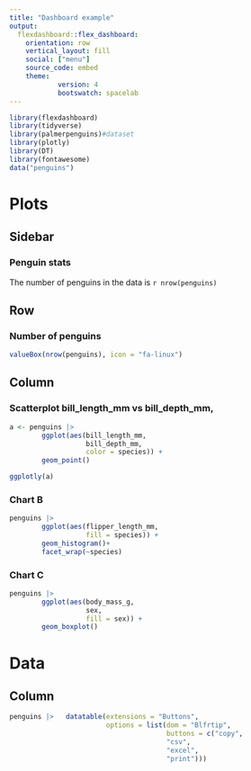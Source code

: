 ```yaml
---
title: "Dashboard example"
output: 
  flexdashboard::flex_dashboard:
    orientation: row
    vertical_layout: fill  
    social: ["menu"]
    source_code: embed
    theme:
            version: 4
            bootswatch: spacelab
---
```


```r
library(flexdashboard)
library(tidyverse)
library(palmerpenguins)#dataset
library(plotly)
library(DT)
library(fontawesome)
data("penguins")

```

Plots {data-navmenu="Pages"}
===================================================================

Sidebar {.sidebar}
-------------------------------------------------------------------

### Penguin stats

The number of penguins in the data is `r nrow(penguins)`
<!--
This is a coment
-->

Row
-------------------------------------------------------------------

### Number of penguins

```r
valueBox(nrow(penguins), icon = "fa-linux")
```


Column {.tabset}
-------------------------------------------------------------------

### Scatterplot bill_length_mm  vs  bill_depth_mm,

```r
a <- penguins |> 
        ggplot(aes(bill_length_mm, 
                   bill_depth_mm,
                   color = species)) + 
        geom_point()

ggplotly(a)
```

### Chart B

```r
penguins |> 
        ggplot(aes(flipper_length_mm, 
                   fill = species)) + 
        geom_histogram()+
        facet_wrap(~species)
```

### Chart C

```r
penguins |> 
        ggplot(aes(body_mass_g, 
                   sex,
                   fill = sex)) + 
        geom_boxplot() 
```

Data {data-navmenu="Pages"}
==================================================================

Column {data-width=650}
-----------------------------------------------------------------------
```r
penguins |>   datatable(extensions = "Buttons",
                        options = list(dom = "Blfrtip",
                                       buttons = c("copy",
                                       "csv",
                                       "excel",
                                       "print")))
```

